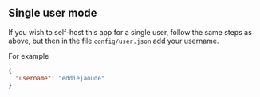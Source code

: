 
## Single user mode

If you wish to self-host this app for a single user, follow the same steps as above, but then in the file `config/user.json` add your username.

For example

```json
{
  "username": "eddiejaoude"
}
```

